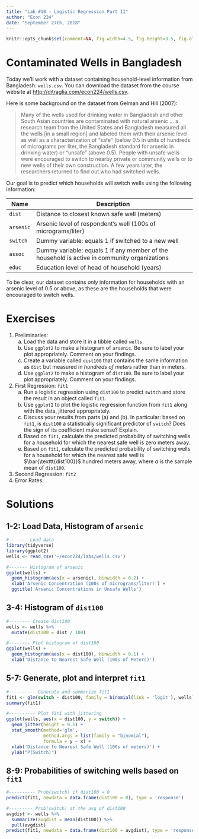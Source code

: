 ```yaml
---
title: "Lab #10 - Logistic Regression Part II"
author: "Econ 224"
date: "September 27th, 2018"
---
```


<!-- knitr global options -->
```r
knitr::opts_chunk$set(comment=NA, fig.width=4.5, fig.height=3.5, fig.align = 'center')
```

# Contaminated Wells in Bangladesh
Today we'll work with a dataset containing household-level information from Bangladesh: `wells.csv`.
You can download the dataset from the course website at [http://ditraglia.com/econ224/wells.csv](http://ditraglia.com/econ224/wells.csv).

Here is some background on the dataset from Gelman and Hill (2007):

> Many of the wells used for drinking water in Bangladesh and other South Asian countries are contaminated with natural arsenic ... a research team from the United States and Bangladesh measured all the wells [in a small region] and labeled them with their arsenic level as well as a characterization of "safe" (below 0.5 in units of hundreds of micrograms per liter, the Bangladesh standard for arsenic in drinking water) or "unsafe" (above 0.5). People with unsafe wells were encouraged to switch to nearby private or community wells or to new wells of their own construction. A few years later, the researchers returned to find out who had switched wells.

Our goal is to predict which households will switch wells using the following information:

| Name | Description |
| ---- | ----------------------------------------------- |
| `dist` | Distance to closest known safe well (meters) | 
| `arsenic` | Arsenic level of respondent's well (100s of micrograms/liter) |
| `switch` | Dummy variable: equals 1 if switched to a new well |
| `assoc` | Dummy variable: equals 1 if any member of the household is active in community organizations |
| `educ` | Education level of head of household (years) |

To be clear, our dataset contains *only* information for households with an arsenic level of 0.5 or above, as these are the households that were encouraged to switch wells.

# Exercises
1. Preliminaries:
      (a) Load the data and store it in a tibble called `wells`.
      (b) Use `ggplot2` to make a histogram of `arsenic`. Be sure to label your plot appropriately. Comment on your findings. 
      (c) Create a variable called `dist100` that contains the same information as `dist` but measured in *hundreds of meters* rather than in meters. 
      (d) Use `ggplot2` to make a histogram of `dist100`. Be sure to label your plot appropriately. Comment on your findings.
2. First Regression: `fit1` 
      (a) Run a logistic regression using `dist100` to predict `switch` and store the result in an object called `fit1`. 
      (b) Use `ggplot2` to plot the logistic regression function from `fit1` along with the data, jittered appropriately. 
      (c) Discuss your results from parts (a) and (b). In particular: based on `fit1`, is `dist100` a statistically significant predictor of `switch`? Does the sign of its coefficient make sense? Explain. 
      (d) Based on `fit1`, calculate the predicted probability of switching wells for a household for which the nearest safe well is zero meters away. 
      (e) Based on `fit1`, calculate the predicted probability of switching wells for a household for which the nearest safe well is $\bar{\texttt{dist100}}$ hundred meters away, where $a$ is the sample mean of `dist100`.
3. Second Regression: `fit2`
4. Error Rates:



# Solutions
<!-- ANS_START -->
## 1-2: Load Data, Histogram of `arsenic`
```r
#------- Load data
library(tidyverse)
library(ggplot2)
wells <- read_csv('~/econ224/labs/wells.csv')

#------- Histogram of arsenic
ggplot(wells) + 
  geom_histogram(aes(x = arsenic), binwidth = 0.2) + 
  xlab('Arsenic Concentration (100s of micrograms/liter)') + 
  ggtitle('Arsenic Concentrations in Unsafe Wells')
```


## 3-4: Histogram of `dist100`
```r
#-------- Create dist100
wells <- wells %>%
  mutate(dist100 = dist / 100)

#-------- Plot histogram of dist100
ggplot(wells) + 
  geom_histogram(aes(x = dist100), binwidth = 0.1) + 
  xlab('Distance to Nearest Safe Well (100s of Meters)')
```

## 5-7: Generate, plot and interpret `fit1`
```r
#---------- Generate and summarize fit1
fit1 <- glm(switch ~ dist100, family = binomial(link = 'logit'), wells)
summary(fit1)

#---------- Plot fit1 with jittering
ggplot(wells, aes(x = dist100, y = switch)) +
  geom_jitter(height = 0.1) +
  stat_smooth(method='glm', 
              method.args = list(family = "binomial"),
              formula = y ~ x) + 
  xlab('Distance to Nearest Safe Well (100s of meters)') +
  ylab("P(Switch)")
```

## 8-9: Probabilities of switching wells based on `fit1`
```r
#---------- Prob(switch) if dist100 = 0
predict(fit1, newdata = data.frame(dist100 = 0), type = 'response')

#--------- Prob(switch) at the avg of dist100
avgdist <- wells %>% 
  summarize(avgdist = mean(dist100)) %>% 
  pull(avgdist)
predict(fit1, newdata = data.frame(dist100 = avgdist), type = 'response')
```


<!-- ANS_END -->
